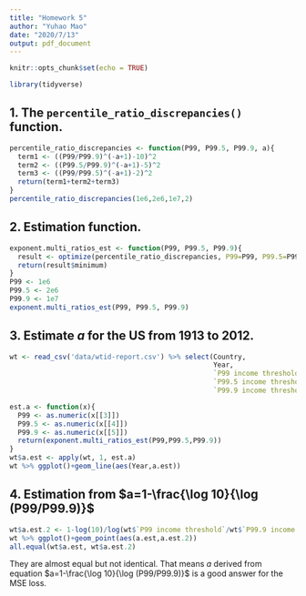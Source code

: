 ```yaml
---
title: "Homework 5"
author: "Yuhao Mao"
date: "2020/7/13"
output: pdf_document
---
```


```r
knitr::opts_chunk$set(echo = TRUE)
```
```r
library(tidyverse)
```
## 1. The `percentile_ratio_discrepancies()` function.
```r
percentile_ratio_discrepancies <- function(P99, P99.5, P99.9, a){
  term1 <- ((P99/P99.9)^(-a+1)-10)^2
  term2 <- ((P99.5/P99.9)^(-a+1)-5)^2
  term3 <- ((P99/P99.5)^(-a+1)-2)^2
  return(term1+term2+term3)
}
percentile_ratio_discrepancies(1e6,2e6,1e7,2)
```

## 2. Estimation function.
```r
exponent.multi_ratios_est <- function(P99, P99.5, P99.9){
  result <- optimize(percentile_ratio_discrepancies, P99=P99, P99.5=P99.5, P99.9=P99.9, interval = c(0,20))
  return(result$minimum)
}
P99 <- 1e6
P99.5 <- 2e6
P99.9 <- 1e7
exponent.multi_ratios_est(P99, P99.5, P99.9)
```

## 3. Estimate $a$ for the US from 1913 to 2012.
```r
wt <- read_csv('data/wtid-report.csv') %>% select(Country,
                                                  Year,
                                                  `P99 income threshold`,
                                                  `P99.5 income threshold`,
                                                  `P99.9 income threshold`)
```
```r
est.a <- function(x){
  P99 <- as.numeric(x[[3]])
  P99.5 <- as.numeric(x[[4]])
  P99.9 <- as.numeric(x[[5]])
  return(exponent.multi_ratios_est(P99,P99.5,P99.9))
}
wt$a.est <- apply(wt, 1, est.a)
wt %>% ggplot()+geom_line(aes(Year,a.est))
```

## 4. Estimation from $a=1-\frac{\log 10}{\log (P99/P99.9)}$
```r
wt$a.est.2 <- 1-log(10)/log(wt$`P99 income threshold`/wt$`P99.9 income threshold`)
wt %>% ggplot()+geom_point(aes(a.est,a.est.2))
all.equal(wt$a.est, wt$a.est.2)
```
They are almost equal but not identical. That means $a$ derived from equation $a=1-\frac{\log 10}{\log (P99/P99.9)}$ is a good answer for the MSE loss.

